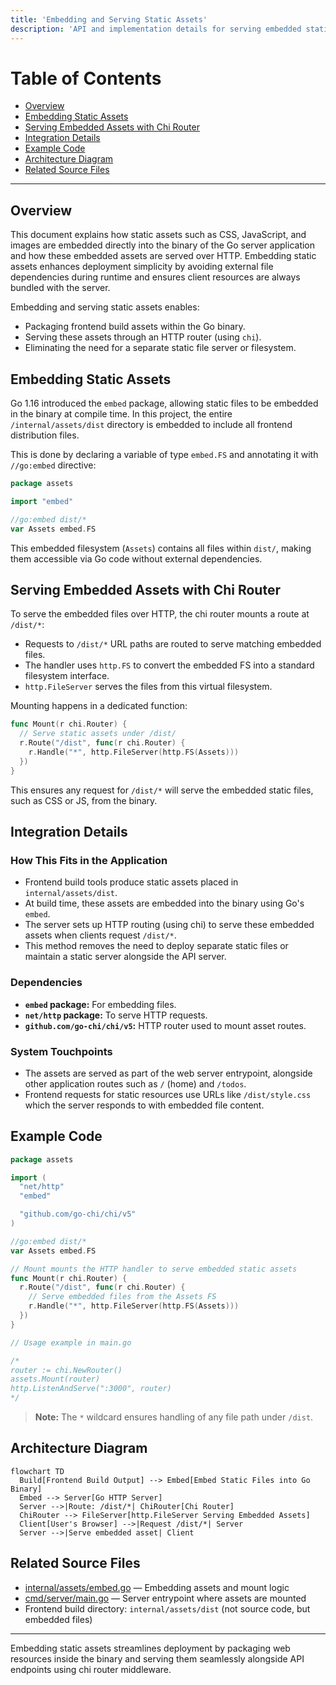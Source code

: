 ```yaml
---
title: 'Embedding and Serving Static Assets'
description: 'API and implementation details for serving embedded static files from the /dist directory via HTTP routes'
---
```


# Table of Contents

- [Overview](#overview)
- [Embedding Static Assets](#embedding-static-assets)
- [Serving Embedded Assets with Chi Router](#serving-embedded-assets-with-chi-router)
- [Integration Details](#integration-details)
- [Example Code](#example-code)
- [Architecture Diagram](#architecture-diagram)
- [Related Source Files](#related-source-files)

---

## Overview

This document explains how static assets such as CSS, JavaScript, and images are embedded directly into the binary of the Go server application and how these embedded assets are served over HTTP. Embedding static assets enhances deployment simplicity by avoiding external file dependencies during runtime and ensures client resources are always bundled with the server.

Embedding and serving static assets enables:

- Packaging frontend build assets within the Go binary.
- Serving these assets through an HTTP router (using `chi`).
- Eliminating the need for a separate static file server or filesystem.

## Embedding Static Assets

Go 1.16 introduced the `embed` package, allowing static files to be embedded in the binary at compile time. In this project, the entire `/internal/assets/dist` directory is embedded to include all frontend distribution files.

This is done by declaring a variable of type `embed.FS` and annotating it with `//go:embed` directive:

```go
package assets

import "embed"

//go:embed dist/*
var Assets embed.FS
```

This embedded filesystem (`Assets`) contains all files within `dist/`, making them accessible via Go code without external dependencies.

## Serving Embedded Assets with Chi Router

To serve the embedded files over HTTP, the chi router mounts a route at `/dist/*`:

- Requests to `/dist/*` URL paths are routed to serve matching embedded files.
- The handler uses `http.FS` to convert the embedded FS into a standard filesystem interface.
- `http.FileServer` serves the files from this virtual filesystem.

Mounting happens in a dedicated function:

```go
func Mount(r chi.Router) {
  // Serve static assets under /dist/
  r.Route("/dist", func(r chi.Router) {
    r.Handle("*", http.FileServer(http.FS(Assets)))
  })
}
```

This ensures any request for `/dist/*` will serve the embedded static files, such as CSS or JS, from the binary.

## Integration Details

### How This Fits in the Application

- Frontend build tools produce static assets placed in `internal/assets/dist`.
- At build time, these assets are embedded into the binary using Go's `embed`.
- The server sets up HTTP routing (using chi) to serve these embedded assets when clients request `/dist/*`.
- This method removes the need to deploy separate static files or maintain a static server alongside the API server.

### Dependencies

- **`embed` package:** For embedding files.
- **`net/http` package:** To serve HTTP requests.
- **`github.com/go-chi/chi/v5`:** HTTP router used to mount asset routes.

### System Touchpoints

- The assets are served as part of the web server entrypoint, alongside other application routes such as `/` (home) and `/todos`.
- Frontend requests for static resources use URLs like `/dist/style.css` which the server responds to with embedded file content.

## Example Code

```go
package assets

import (
  "net/http"
  "embed"

  "github.com/go-chi/chi/v5"
)

//go:embed dist/*
var Assets embed.FS

// Mount mounts the HTTP handler to serve embedded static assets
func Mount(r chi.Router) {
  r.Route("/dist", func(r chi.Router) {
    // Serve embedded files from the Assets FS
    r.Handle("*", http.FileServer(http.FS(Assets)))
  })
}

// Usage example in main.go

/*
router := chi.NewRouter()
assets.Mount(router)
http.ListenAndServe(":3000", router)
*/
```

> **Note:** The `*` wildcard ensures handling of any file path under `/dist`.

## Architecture Diagram

```mermaid
flowchart TD
  Build[Frontend Build Output] --> Embed[Embed Static Files into Go Binary]
  Embed --> Server[Go HTTP Server]
  Server -->|Route: /dist/*| ChiRouter[Chi Router]
  ChiRouter --> FileServer[http.FileServer Serving Embedded Assets]
  Client[User's Browser] -->|Request /dist/*| Server
  Server -->|Serve embedded asset| Client
```

## Related Source Files

- [internal/assets/embed.go](internal/assets/embed.go) — Embedding assets and mount logic
- [cmd/server/main.go](cmd/server/main.go) — Server entrypoint where assets are mounted
- Frontend build directory: `internal/assets/dist` (not source code, but embedded files)

---

Embedding static assets streamlines deployment by packaging web resources inside the binary and serving them seamlessly alongside API endpoints using chi router middleware.